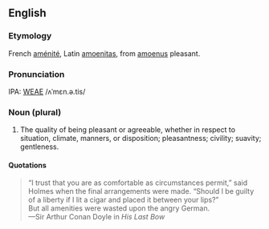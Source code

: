==English==
===Etymology===
French [[aménité]], Latin [[amoenitas]], from [[amoenus]] pleasant.

===Pronunciation===
IPA: [[WEAE]] /ʌˈmɛn.ə.tis/

===Noun (plural)===
# The quality of being pleasant or agreeable, whether in respect to situation, climate, manners, or disposition; pleasantness; civility; suavity; gentleness.
<!-- material copied from Webster's Revised Unabridged Dictionary (1913) -->

====Quotations====
<blockquote>
&ldquo;I trust that you are as comfortable as circumstances permit,&rdquo;
said Holmes when the final arrangements were made.  &ldquo;Should I be
guilty of a liberty if I lit a cigar and placed it between your
lips?&rdquo;<BR>
But all amenities were wasted upon the angry German.
<BR>
&mdash;Sir Arthur Conan Doyle in ''His Last Bow''
</blockquote>